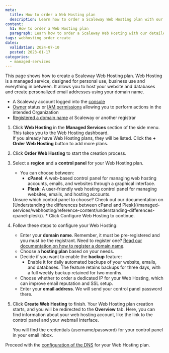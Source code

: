 ```yaml
---
meta:
  title: How to order a Web Hosting plan
  description: Learn how to order a Scaleway Web Hosting plan with our detailed step-by-step guide.
content:
  h1: How to order a Web Hosting plan
  paragraph: Learn how to order a Scaleway Web Hosting with our detailed step-by-step guide.
tags: webhosting order create
dates:
  validation: 2024-07-10
  posted: 2023-01-17
categories:
  - managed-services
---
```


This page shows how to create a Scaleway Web Hosting plan. Web Hosting is a managed service, designed for personal use, business use and everything in between. It allows you to host your website and databases and create personalized email addresses using your domain name.

<Macro id="requirements" />

- A Scaleway account logged into the [console](https://console.scaleway.com)
- [Owner](/identity-and-access-management/iam/concepts/#owner) status or [IAM permissions](/identity-and-access-management/iam/concepts/#permission) allowing you to perform actions in the intended Organization
- [Registered a domain name](/network/domains-and-dns/how-to/register-internal-domain/) at Scaleway or another registrar

1. Click **Web Hosting** in the **Managed Services** section of the side menu. This takes you to the Web Hosting dashboard.<br />
   If you already have Web Hosting plans, they will be listed. Click the **+ Order Web Hosting** button to add more plans.
2. Click **Order Web Hosting** to start the creation process.
3. Select a **region** and a **control panel** for your Web Hosting plan. 
     * You can choose between:
       * **cPanel**: A web-based control panel for managing web hosting accounts, emails, and websites through a graphical interface.
       * **Plesk**: A user-friendly web hosting control panel for managing websites, emails, and hosting accounts.
      <Message type="tip">
          Unsure which control panel to choose? Check out our documentation on [Understanding the differences between cPanel and Plesk](/managed-services/webhosting/reference-content/understanding-differences-cpanel-plesk/).
      </Message>
    * Click Configure Web Hosting to continue.
4. Follow these steps to configure your Web Hosting:
   - Enter your **domain name**. Remember, it must be pre-registered and you must be the registrant. Need to register one? [Read our documentation on how to register a domain name](/network/domains-and-dns/how-to/register-internal-domain/).
   - Choose a **hosting plan** based on your needs.
   - Decide if you want to enable the **backup** feature:
     - Enable it for daily automated backups of your website, emails, and databases. The feature retains backups for three days, with a full weekly backup retained for two months.
   - Choose whether to order a dedicated IP for your Web Hosting, which can improve email reputation and SSL setup.
   - Enter your **email address**. We will send your control panel password there.
5. Click **Create Web Hosting** to finish. Your Web Hosting plan creation starts, and you will be redirected to the **Overview** tab.
    Here, you can find information about your web hosting account, like the link to the control panel and your webmail interface.

    <Lightbox src="scaleway-webhosting-dashboard.webp" alt="" />

    <Message type="tip">
      You will find the credentials (username/password) for your control panel in your email inbox.
    </Message>

Proceed with the [configuration of the DNS](/managed-services/webhosting/how-to/configure-dns-webhosting/) for your Web Hosting plan.


